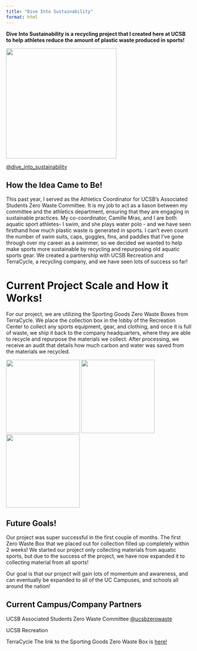 ```yaml
---
title: "Dive Into Sustainability"
format: html
---
```


**Dive Into Sustainability is a recycling project that I created here at UCSB to help athletes reduce the amount of plastic waste produced in sports!**

![](media/dislogo.PNG){width=300}

[@dive_into_sustainability](https://www.instagram.com/dive_into_sustainability)

## How the Idea Came to Be!

This past year, I served as the Athletics Coordinator for UCSB's Associated Students Zero Waste Committee. It is my job to act as a liason between my committee and the athletics department, ensuring that they are engaging in sustainable practices. My co-coordinator, Camille Mras, and I are both aquatic sport athletes- I swim, and she plays water polo - and we have seen firsthand how much plastic waste is generated in sports. I can't even count the number of swim suits, caps, goggles, fins, and paddles that I've gone through over my career as a swimmer, so we decided we wanted to help make sports more sustainable by recycling and repurposing old aquatic sports gear. We created a partnership with UCSB Recreation and TerraCycle, a recycling company, and we have seen lots of success so far!

# Current Project Scale and How it Works!

For our project, we are utilizing the Sporting Goods Zero Waste Boxes from TerraCycle. We place the collection box in the lobby of the Recreation Center to collect any sports equipment, gear, and clothing, and once it is full of waste, we ship it back to the company headquarters, where they are able to recycle and repurpose the materials we collect. After processing, we receive an audit that details how much carbon and water was saved from the materials we recycled. 

::: gallery
![](media/IMG_5748.JPG){group="my-gallery" width="200"} 
![](media/IMG_6024.JPG){group="my-gallery" width="200"}
![](media/IMG_6008.JPG){group="my-gallery" width="200"}
:::

## Future Goals!

Our project was super successful in the first couple of months. The first Zero Waste Box that we placed out for collection filled up completely within 2 weeks! We started our project only collecting materials from aquatic sports, but due to the success of the project, we have now expanded it to collecting material from all sports!

Our goal is that our project will gain lots of momentum and awareness, and can eventually be expanded to all of the UC Campuses, and schools all around the nation!

## Current Campus/Company Partners

UCSB Associated Students Zero Waste Committee [@ucsbzerowaste](https://www.instagram.com/ucsbzerowaste)

UCSB Recreation

TerraCycle
The link to the Sporting Goods Zero Waste Box is [here!](https://shop.terracycle.com/en-US/products/sporting-goods-zero-waste-boxes)


